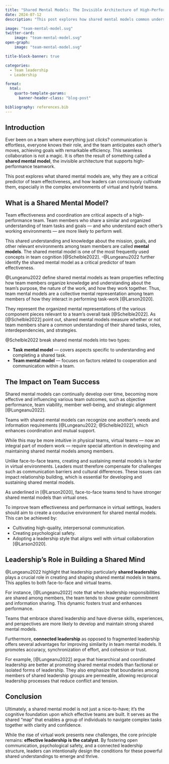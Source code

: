 ```yaml
---
title: "Shared Mental Models: The Invisible Architecture of High-Performance Teams"
date: 2024-07-12
description: "This post explores how shared mental models common understandings of goals, roles, and teamwork—form the foundation of high performing teams. It also highlights the crucial role of leadership in developing and sustaining these models, especially in virtual and hybrid environments."

image: "team-mental-model.svg"
twitter-card: 
    image: "team-mental-model.svg"
open-graph: 
    image: "team-mental-model.svg"

title-block-banner: true

categories:
  - Team leadership
  - Leadership

format:
  html:
    quarto-template-params:
      banner-header-class: "blog-post"

bibliography: references.bib 
---
```


## Introduction 
Ever been on a team where everything just *clicks*? communication is effortless, everyone knows their role, and the team anticipates each other's moves, achieving goals with remarkable efficiency. This seamless collaboration is not a magic. It is often the result of something called a **shared mental model**, the invisible architecture that supports high-performance teamwork.

This post explores what shared mental models are, why they are a critical predictor of team effectiveness, and how leaders can consciously cultivate them, especially in the complex environments of virtual and hybrid teams.

## What is a Shared Mental Model?

Team effectiveness and coordination are critical aspects of a high-performance team. Team members who share a similar and organized understanding of team tasks and goals — and who understand each other’s working environments — are more likely to perform well. 

This shared understanding and knowledge about the mission, goals, and other relevant environments among team members are called **mental models**. The shared mental model is one of the most frequently used concepts in team cognition [@Schelble2022]. -@Lungeanu2022 further identify the shared mental model as a critical predictor of team effectiveness.

@Lungeanu2022 define shared mental models as team properties reflecting how team members organize knowledge and understanding about the team's purpose, the nature of the work, and how they work together. Thus, team mental models are a collective mental representation among team members of how they interact in performing task-work [@Larson2020]. 

They represent the organized mental representations of the various component pieces relevant to a team's overall task [@Schelble2022]. As [@Schelble2022] point out, shared mental models measure whether or not team members share a common understanding of their shared tasks, roles, interdependencies, and strategies.

@Schelble2022 break shared mental models into two types:

* **Task mental model** — covers aspects specific to understanding and completing a shared task.  
* **Team mental model** — focuses on factors related to cooperation and communication within a team.



## The Impact on Team Success

Shared mental models can continually develop over time, becoming more effective and influencing various team outcomes, such as objective performance, team viability, member well-being, and strategic alignment [@Lungeanu2022]. 

Teams with shared mental models can recognize one another's needs and information requirements [@Lungeanu2022; @Schelble2022], which enhances coordination and mutual support.

While this may be more intuitive in physical teams, virtual teams — now an integral part of modern work — require special attention in developing and maintaining shared mental models among members.

Unlike face-to-face teams, creating and sustaining mental models is harder in virtual environments. Leaders must therefore compensate for challenges such as communication barriers and cultural differences. These issues can impact relationship building, which is essential for developing and sustaining shared mental models. 

As underlined in [@Larson2020], face-to-face teams tend to have stronger shared mental models than virtual ones.

To improve team effectiveness and performance in virtual settings, leaders should aim to create a conducive environment for shared mental models. This can be achieved by:

* Cultivating high-quality, interpersonal communication.  
* Creating psychological safety.  
* Adopting a leadership style that aligns well with virtual collaboration [@Larson2020].



## Leadership's Role in Building a Shared Mind

@Lungeanu2022 highlight that leadership  particularly **shared leadership**  plays a crucial role in creating and shaping shared mental models in teams. This applies to both face-to-face and virtual teams.  

For instance, [@Lungeanu2022] note that when leadership responsibilities are shared among members, the team tends to show greater commitment and information sharing. This dynamic fosters trust and enhances performance.

Teams that embrace shared leadership and have diverse skills, experiences, and perspectives are more likely to develop and maintain strong shared mental models. 

Furthermore, **connected leadership**  as opposed to fragmented leadership  offers several advantages for improving similarity in team mental models. It promotes accuracy, synchronization of effort, and cohesion or trust. 

For example, [@Lungeanu2022] argue that hierarchical and coordinated leadership are better at promoting shared mental models than factional or isolated forms of leadership. They also emphasize that boundaries among members of shared leadership groups are permeable, allowing reciprocal leadership processes that reduce conflict and tension.



## Conclusion

Ultimately, a shared mental model is not just a nice-to-have; it’s the cognitive foundation upon which effective teams are built. It serves as the shared “map” that enables a group of individuals to navigate complex tasks together with clarity and confidence. 

While the rise of virtual work presents new challenges, the core principle remains: **effective leadership is the catalyst**. By fostering open communication, psychological safety, and a connected leadership structure, leaders can intentionally design the conditions for these powerful shared understandings to emerge and thrive.